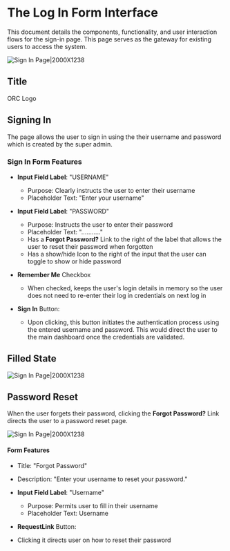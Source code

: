 # The Log In Form Interface

This document details the components, functionality, and user interaction flows for the sign-in page. This page serves as the gateway for existing users to access the system.

![Sign In Page|2000X1238](/welcome.png)

## Title
ORC Logo

## Signing In
The page allows the user to sign in using the their username and password which is created by the super admin.

### Sign In Form Features

- **Input Field Label**: "USERNAME"
 	- Purpose: Clearly instructs the user to enter their username
	- Placeholder Text: "Enter your username"

- **Input Field Label**: "PASSWORD"
 	- Purpose: Instructs the user to enter their password
	- Placeholder Text: "..........."
	- Has a **Forgot Password?** Link to the right of the label that allows the user to reset their password when forgotten
	- Has a show/hide Icon to the right of the input that the user can toggle to show or hide password

- **Remember Me** Checkbox
	- When checked, keeps the user's login details in memory so the user does not need to re-enter their log in credentials on next log in

- **Sign In** Button:
 	- Upon clicking, this button initiates the authentication process using the entered username and password. This would direct the user to the main dashboard once the credentials are validated.

## Filled State

![Sign In Page|2000X1238](/signin.png)

## Password Reset

When the user forgets their password, clicking the **Forgot Password?** Link directs the user to a password reset page.

![Sign In Page|2000X1238](/signin2.png)

#### Form Features

- Title: "Forgot Password"
- Description: "Enter your username to reset your password."

- **Input Field Label**: "Username"
 	- Purpose: Permits user to fill in their username
	- Placeholder Text: Username

- **RequestLink** Button:
 - Clicking it directs user on how to reset their password

